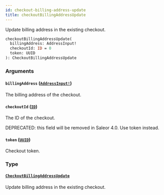 ```yaml
---
id: checkout-billing-address-update
title: checkoutBillingAddressUpdate
---
```


Update billing address in the existing checkout.

```graphql
checkoutBillingAddressUpdate(
  billingAddress: AddressInput!
  checkoutId: ID = 0
  token: UUID
): CheckoutBillingAddressUpdate

```

### Arguments

#### `billingAddress` ([`AddressInput!`](/developer/api-reference/inputs/address-input.mdx))

The billing address of the checkout.

#### `checkoutId` ([`ID`](/developer/api-reference/scalars/id.mdx))

The ID of the checkout.

DEPRECATED: this field will be removed in Saleor 4.0. Use token instead.

#### `token` ([`UUID`](/developer/api-reference/scalars/uuid.mdx))

Checkout token.

### Type

#### [`CheckoutBillingAddressUpdate`](/developer/api-reference/objects/checkout-billing-address-update.mdx)

Update billing address in the existing checkout.
